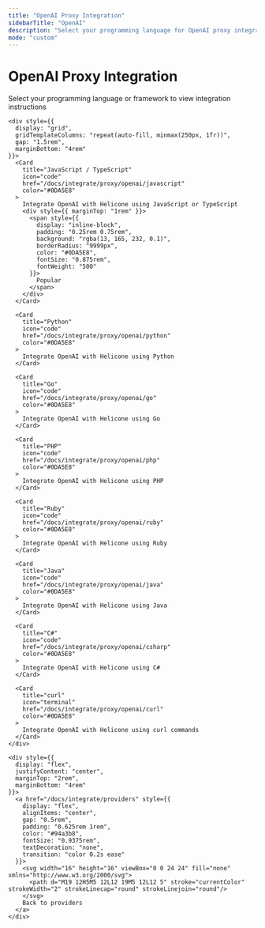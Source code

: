 ```yaml
---
title: "OpenAI Proxy Integration"
sidebarTitle: "OpenAI"
description: "Select your programming language for OpenAI proxy integration"
mode: "custom"
---
```


<div style={{ padding: "4rem 1.5rem" }}>
  <div style={{ maxWidth: "1200px", margin: "0 auto" }}>
    <div style={{ textAlign: "center", marginBottom: "3rem" }}>
      <h1 style={{ fontSize: "2.75rem", fontWeight: "bold", marginBottom: "1.5rem", display: "flex", alignItems: "center", justifyContent: "center", gap: "0.5rem" }}>
        <span style={{color: "#FFFFFF"}}>OpenAI</span> 
        <span style={{color: "#0DA5E8"}}>Proxy Integration</span>
      </h1>
      <p style={{ fontSize: "1.25rem", maxWidth: "640px", margin: "0 auto", color: "#94a3b8", lineHeight: 1.6 }}>
        Select your programming language or framework to view integration instructions
      </p>
    </div>

    <div style={{
      display: "grid",
      gridTemplateColumns: "repeat(auto-fill, minmax(250px, 1fr))",
      gap: "1.5rem",
      marginBottom: "4rem"
    }}>
      <Card
        title="JavaScript / TypeScript"
        icon="code"
        href="/docs/integrate/proxy/openai/javascript"
        color="#0DA5E8"
      >
        Integrate OpenAI with Helicone using JavaScript or TypeScript
        <div style={{ marginTop: "1rem" }}>
          <span style={{
            display: "inline-block",
            padding: "0.25rem 0.75rem",
            background: "rgba(13, 165, 232, 0.1)",
            borderRadius: "9999px",
            color: "#0DA5E8",
            fontSize: "0.875rem",
            fontWeight: "500"
          }}>
            Popular
          </span>
        </div>
      </Card>

      <Card
        title="Python"
        icon="code"
        href="/docs/integrate/proxy/openai/python"
        color="#0DA5E8"
      >
        Integrate OpenAI with Helicone using Python
      </Card>

      <Card
        title="Go"
        icon="code"
        href="/docs/integrate/proxy/openai/go"
        color="#0DA5E8"
      >
        Integrate OpenAI with Helicone using Go
      </Card>

      <Card
        title="PHP"
        icon="code"
        href="/docs/integrate/proxy/openai/php"
        color="#0DA5E8"
      >
        Integrate OpenAI with Helicone using PHP
      </Card>

      <Card
        title="Ruby"
        icon="code"
        href="/docs/integrate/proxy/openai/ruby"
        color="#0DA5E8"
      >
        Integrate OpenAI with Helicone using Ruby
      </Card>

      <Card
        title="Java"
        icon="code"
        href="/docs/integrate/proxy/openai/java"
        color="#0DA5E8"
      >
        Integrate OpenAI with Helicone using Java
      </Card>

      <Card
        title="C#"
        icon="code"
        href="/docs/integrate/proxy/openai/csharp"
        color="#0DA5E8"
      >
        Integrate OpenAI with Helicone using C#
      </Card>

      <Card
        title="curl"
        icon="terminal"
        href="/docs/integrate/proxy/openai/curl"
        color="#0DA5E8"
      >
        Integrate OpenAI with Helicone using curl commands
      </Card>
    </div>

    <div style={{
      display: "flex",
      justifyContent: "center",
      marginTop: "2rem",
      marginBottom: "4rem"
    }}>
      <a href="/docs/integrate/providers" style={{
        display: "flex",
        alignItems: "center",
        gap: "0.5rem",
        padding: "0.625rem 1rem",
        color: "#94a3b8",
        fontSize: "0.9375rem",
        textDecoration: "none",
        transition: "color 0.2s ease"
      }}>
        <svg width="16" height="16" viewBox="0 0 24 24" fill="none" xmlns="http://www.w3.org/2000/svg">
          <path d="M19 12H5M5 12L12 19M5 12L12 5" stroke="currentColor" strokeWidth="2" strokeLinecap="round" strokeLinejoin="round"/>
        </svg>
        Back to providers
      </a>
    </div>

  </div>
</div>
